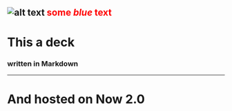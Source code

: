 
![alt text](https://github.com/shivamgarg11/App_ka_kaam/blob/master/app/src/main/res/drawable/admin.png "Logo Title Text 1")
<span style="color:red">some *blue* text</span>
---
# This a deck
### written in Markdown
---
# And hosted on Now 2.0

